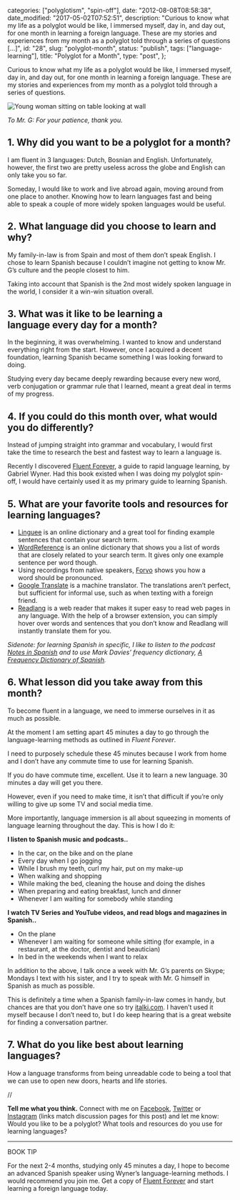 
  categories: ["polyglotism", "spin-off"],
  date: "2012-08-08T08:58:38",
  date_modified: "2017-05-02T07:52:51",
  description:
    "Curious to know what my life as a polyglot would be like, I immersed myself, day in, and day out, for one month in learning a foreign language. These are my stories and experiences from my month as a polyglot told through a series of questions […]",
  id: "28",
  slug: "polyglot-month",
  status: "publish",
  tags: ["language-learning"],
  title: "Polyglot for a Month",
  type: "post",
};


Curious to know what my life as a polyglot would be like, I immersed myself, day in, and day out, for one month in learning a foreign language. These are my stories and experiences from my month as a polyglot told through a series of questions.

![Young woman sitting on table looking at wall](/pages/tsop/posts/polyglot-month/sitting-table_1b.jpg)

_To Mr. G: For your patience, thank you._

## 1. Why did you want to be a polyglot for a month?

I am fluent in 3 languages: Dutch, Bosnian and English. Unfortunately, however, the first two are pretty useless across the globe and English can only take you so far.

Someday, I would like to work and live abroad again, moving around from one place to another. Knowing how to learn languages fast and being able to speak a couple of more widely spoken languages would be useful.

## 2. What language did you choose to learn and why?

My family-in-law is from Spain and most of them don’t speak English. I chose to learn Spanish because I couldn’t imagine not getting to know Mr. G’s culture and the people closest to him.

Taking into account that Spanish is the 2nd most widely spoken language in the world, I consider it a win-win situation overall.

## 3. What was it like to be learning a language every day for a month?

In the beginning, it was overwhelming. I wanted to know and understand everything right from the start. However, once I acquired a decent foundation, learning Spanish became something I was looking forward to doing.

Studying every day became deeply rewarding because every new word, verb conjugation or grammar rule that I learned, meant a great deal in terms of my progress.

## 4. If you could do this month over, what would you do differently?

Instead of jumping straight into grammar and vocabulary, I would first take the time to research the best and fastest way to learn a language is.

Recently I discovered [Fluent Forever](http://amzn.to/1xBHTA6), a guide to rapid language learning, by Gabriel Wyner. Had this book existed when I was doing my polyglot spin-off, I would have certainly used it as my primary guide to learning Spanish.

## 5. What are your favorite tools and resources for learning languages?

- [Linguee](http://www.linguee.com) is an online dictionary and a great tool for finding example sentences that contain your search term.
- [WordReference](http://www.wordreference.com/) is an online dictionary that shows you a list of words that are closely related to your search term. It gives only one example sentence per word though.
- Using recordings from native speakers, [Forvo](http://www.forvo.com/) shows you how a word should be pronounced.[](http://www.forvo.com/)
- [Google Translate](https://translate.google.com/) is a machine translator. The translations aren’t perfect, but sufficient for informal use, such as when texting with a foreign friend.
- [Readlang](http://readlang.com) is a web reader that makes it super easy to read web pages in any language. With the help of a browser extension, you can simply hover over words and sentences that you don’t know and Readlang will instantly translate them for you.

_Sidenote: for learning Spanish in specific, I like to listen to the podcast [Notes in Spanish](http://www.notesinspanish.com/) and to use Mark Davies’ frequency dictionary, [A Frequency Dictionary of Spanish](http://amzn.to/1w6LKUy)._

## 6. What lesson did you take away from this month?

To become fluent in a language, we need to immerse ourselves in it as much as possible.

At the moment I am setting apart 45 minutes a day to go through the language-learning methods as outlined in _Fluent Forever_.

I need to purposely schedule these 45 minutes because I work from home and I don’t have any commute time to use for learning Spanish.

If you do have commute time, excellent. Use it to learn a new language. 30 minutes a day will get you there.

However, even if you need to make time, it isn’t that difficult if you’re only willing to give up some TV and social media time.

More importantly, language immersion is all about squeezing in moments of language learning throughout the day. This is how I do it:

**I listen to Spanish music and podcasts..**

- In the car, on the bike and on the plane
- Every day when I go jogging
- While I brush my teeth, curl my hair, put on my make-up
- When walking and shopping
- While making the bed, cleaning the house and doing the dishes
- When preparing and eating breakfast, lunch and dinner
- Whenever I am waiting for somebody while standing

**I watch TV Series and YouTube videos, and read blogs and magazines in Spanish..**

- On the plane
- Whenever I am waiting for someone while sitting (for example, in a restaurant, at the doctor, dentist and beautician)
- In bed in the weekends when I want to relax

In addition to the above, I talk once a week with Mr. G’s parents on Skype; Mondays I text with his sister, and I try to speak with Mr. G himself in Spanish as much as possible.

This is definitely a time when a Spanish family-in-law comes in handy, but chances are that you don’t have one so try [italki.com](http://www.italki.com/). I haven’t used it myself because I don’t need to, but I do keep hearing that is a great website for finding a conversation partner.

## 7. What do you like best about learning languages?

How a language transforms from being unreadable code to being a tool that we can use to open new doors, hearts and life stories.

//

**Tell me what you think.** Connect with me on [Facebook](https://www.facebook.com/thespinoffproject/photos/a.829870537044833.1073741830.443190319046192/829870543711499/), [Twitter](https://twitter.com/mirhamasala/status/522370336047005696) or [Instagram](http://instagram.com/p/vqGhsuEyIJ/) (links match discussion pages for this post) and let me know: Would you like to be a polyglot? What tools and resources do you use for learning languages?

---

BOOK TIP

For the next 2-4 months, studying only 45 minutes a day, I hope to become an advanced Spanish speaker using Wyner’s language-learning methods. I would recommend you join me. Get a copy of [Fluent Forever](http://amzn.to/1xBHTA6) and start learning a foreign language today.
